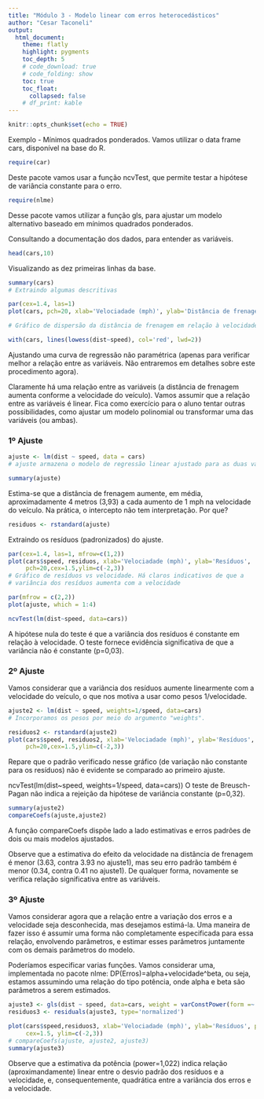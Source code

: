 ```yaml
---
title: "Módulo 3 - Modelo linear com erros heterocedásticos"
author: "Cesar Taconeli"
output:
  html_document:
    theme: flatly
    highlight: pygments
    toc_depth: 5
    # code_download: true
    # code_folding: show
    toc: true
    toc_float:
      collapsed: false
    # df_print: kable
---
```


```r
knitr::opts_chunk$set(echo = TRUE)
```

Exemplo - Mínimos quadrados ponderados. Vamos utilizar o data frame 
cars, disponível na base do R.

```r
require(car) 
```

Deste pacote vamos usar a função ncvTest, que permite 
testar a hipótese de variância constante para o erro.  

```r
require(nlme)
```
 
Desse pacote vamos utilizar a função gls, para ajustar 
um modelo alternativo baseado em mínimos quadrados ponderados.

Consultando a documentação dos dados, para entender as variáveis.

```r
head(cars,10) 
```

Visualizando as dez primeiras linhas da base.

```r
summary(cars) 
# Extraindo algumas descritivas

par(cex=1.4, las=1)
plot(cars, pch=20, xlab='Velociadade (mph)', ylab='Distância de frenagem (m)') 

# Gráfico de dispersão da distância de frenagem em relação à velocidade do veículo.

with(cars, lines(lowess(dist~speed), col='red', lwd=2)) 
```

Ajustando uma curva de regressão não paramétrica 
(apenas para verificar melhor a relação entre as variáveis. Não entraremos em 
detalhes sobre este procedimento agora).


Claramente há uma relação entre as variáveis (a distância de frenagem 
aumenta conforme a velocidade do veículo). Vamos assumir que a relação 
entre as variáveis é linear. Fica como exercício para o aluno tentar 
outras possibilidades, como ajustar um modelo polinomial ou transformar 
uma das variáveis (ou ambas). 

### 1º Ajuste

```r
ajuste <- lm(dist ~ speed, data = cars) 
# ajuste armazena o modelo de regressão linear ajustado para as duas variáveis.

summary(ajuste) 
```

Estima-se que a distância de frenagem  aumente, em média, aproximadamente 
4 metros (3,93) a cada aumento de 1 mph na velocidade do veículo. 
Na prática, o intercepto não tem interpretação. Por que?

```r
residuos <- rstandard(ajuste) 
```

Extraindo os resíduos (padronizados) do ajuste.

```r
par(cex=1.4, las=1, mfrow=c(1,2))
plot(cars$speed, residuos, xlab='Velociadade (mph)', ylab='Resíduos', 
     pch=20,cex=1.5,ylim=c(-2,3))
# Gráfico de resíduos vs velocidade. Há claros indicativos de que a 
# variância dos resíduos aumenta com a velocidade

par(mfrow = c(2,2))
plot(ajuste, which = 1:4)

ncvTest(lm(dist~speed, data=cars)) 
```

A hipótese nula do teste é que a variância dos resíduos é constante 
em relação à velocidade. O teste fornece evidência significativa de 
que a variância não é constante (p=0,03).


### 2º Ajuste

Vamos considerar que a variância dos resíduos aumente linearmente com 
a velocidade do veículo, o que nos motiva a usar como pesos 1/velocidade.

```r
ajuste2 <- lm(dist ~ speed, weights=1/speed, data=cars) 
# Incorporamos os pesos por meio do argumento "weights".

residuos2 <- rstandard(ajuste2)
plot(cars$speed, residuos2, xlab='Velociadade (mph)', ylab='Resíduos', 
     pch=20,cex=1.5,ylim=c(-2,3))
```

Repare que o padrão verificado nesse gráfico (de variação não constante 
para os resíduos) não é evidente se comparado ao primeiro ajuste.

ncvTest(lm(dist~speed, weights=1/speed, data=cars)) 
O teste de Breusch-Pagan não indica a rejeição da hipótese de variância 
constante (p=0,32).

```r
summary(ajuste2) 
compareCoefs(ajuste,ajuste2) 
```

A função compareCoefs dispõe lado a lado estimativas e erros padrões 
de dois ou mais modelos ajustados.

Observe que a estimativa do efeito da velocidade na distância de 
frenagem é menor (3.63, contra 3.93 no ajuste1), mas seu erro padrão
também é menor (0.34, contra 0.41 no ajuste1). De qualquer forma, novamente 
se verifica relação significativa entre as variáveis.


### 3º Ajuste 
Vamos considerar agora que a relação entre a variação dos erros e a 
velocidade seja desconhecida, mas desejamos estimá-la. Uma maneira de 
fazer isso é assumir uma forma não completamente especificada para essa 
relação, envolvendo parâmetros, e estimar esses parâmetros juntamente 
com os demais parâmetros do modelo.

Poderíamos especificar varias funções. Vamos considerar uma, implementada 
no pacote nlme: DP(Erros)=alpha+velocidade^beta, ou seja, estamos assumindo 
uma relação do tipo potência, onde alpha e beta são parâmetros a serem estimados.

```r
ajuste3 <- gls(dist ~ speed, data=cars, weight = varConstPower(form =~ speed))
residuos3 <- residuals(ajuste3, type='normalized')

plot(cars$speed,residuos3, xlab='Velociadade (mph)', ylab='Resíduos', pch=20,
     cex=1.5, ylim=c(-2,3))
# compareCoefs(ajuste, ajuste2, ajuste3)
summary(ajuste3)
```


Observe que a estimativa da potência (power=1,022) indica relação 
(aproximandamente) linear entre o desvio padrão dos resíduos e a velocidade, e,
consequentemente, quadrática entre a variância dos erros e a velocidade.

